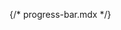 {/* progress-bar.mdx */}


<Meta of={comStories} name="Docs"/>

<Title />
<Subtitle />
<Description />


> ### [Bootstrap ~5.3.0 Documentation on Progress](https://getbootstrap.com/docs/5.3/components/progress/)
> * [Bar sizing](https://getbootstrap.com/docs/5.3/components/progress/#bar-sizing)
> * [Height](https://getbootstrap.com/docs/5.3/components/progress/#height)
> * [Labels](https://getbootstrap.com/docs/5.3/components/progress/#labels)
> * [Backgrounds](https://getbootstrap.com/docs/5.3/components/progress/#backgrounds)
> * [Striped](https://getbootstrap.com/docs/5.3/components/progress/#striped)
> * [Animated stripes](https://getbootstrap.com/docs/5.3/components/progress/#animated-stripes)
> * [Hover variants](https://getbootstrap.com/docs/5.3/utilities/link/#hover-variants)

<Primary />

## Properties
<Controls />

<Stories of={comStories} />

## Attributes:
* `wrapper_attributes`: HTML attributes for the Progress Bar wrapper element.
* `indicator_attributes`: HTML attributes for the Progress Bar indicator element.
* `label_attributes`: HTML attributes for the Progress Bar label element.
* `message_attributes`: HTML attributes for the Progress Bar message element.

### Examples
**Example #1:** Use for the system progress
```
{% include 'varbase_components:progress-bar' with {
  color: '',
  striped: true,
  animated: true,
  label: label,
  percent: percent,
  message: message
} %}
```

**Example #2:** Job process Warning
```
  {% include 'varbase_components:progress-bar' with {
    color: 'bg-warning',
    striped: false,
    animated: false,
    label: 'Job process Warning',
    percent: percent,
    message: 'Warning of system status'
  } %}
```

**Example #3:** Success status passing progress
```
  {% include 'varbase_components:progress-bar' with {
    color: 'bg-success',
    striped: false,
    animated: false,
    label: label,
    percent: percent,
    message: 'Passing status is in progress'|t
  } %}
```


## Source code
[//]: # (Twig Template source code)
<Source code={templateSource} />
